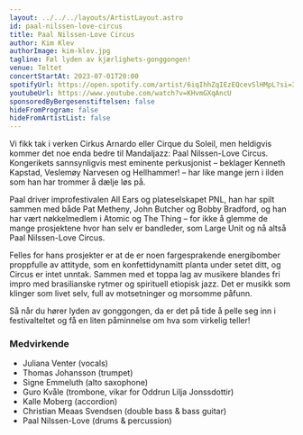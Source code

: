 ```yaml
---
layout: ../../../layouts/ArtistLayout.astro
id: paal-nilssen-love-circus
title: Paal Nilssen-Love Circus
author: Kim Klev
authorImage: kim-klev.jpg
tagline: Føl lyden av kjærlighets-gonggongen!
venue: Teltet
concertStartAt: 2023-07-01T20:00
spotifyUrl: https://open.spotify.com/artist/6iqIhhZqIEzEQcevSlHMpL?si=3eqJfb0MTjaxkV6mGuJBDA
youtubeUrl: https://www.youtube.com/watch?v=KHvmGXqAncU
sponsoredByBergesenstiftelsen: false
hideFromProgram: false
hideFromArtistList: false
---
```


Vi fikk tak i verken Cirkus Arnardo eller Cirque du Soleil, men heldigvis kommer det noe enda bedre til Mandaljazz: Paal Nilssen-Love Circus. Kongerikets sannsynligvis mest eminente perkusjonist – beklager Kenneth Kapstad, Veslemøy Narvesen og Hellhammer! – har like mange jern i ilden som han har trommer å dælje løs på.

Paal driver improfestivalen All Ears og plateselskapet PNL, han har spilt sammen med både Pat Metheny, John Butcher og Bobby Bradford, og han har vært nøkkelmedlem i Atomic og The Thing – for ikke å glemme de mange prosjektene hvor han selv er bandleder, som Large Unit og nå altså Paal Nilssen-Love Circus.

Felles for hans prosjekter er at de er noen fargesprakende energibomber proppfulle av attityde, som en konfettidynamitt planta under setet ditt, og Circus er intet unntak. Sammen med et toppa lag av musikere blandes fri impro med brasilianske rytmer og spirituell etiopisk jazz. Det er musikk som klinger som livet selv, full av motsetninger og morsomme påfunn.

Så når du hører lyden av gonggongen, da er det på tide å pelle seg inn i festivalteltet og få en liten påminnelse om hva som virkelig teller!

### Medvirkende

- Juliana Venter (vocals)
- Thomas Johansson (trumpet)
- Signe Emmeluth (alto saxophone)
- Guro Kvåle (trombone, vikar for Oddrun Lilja Jonssdottir)
- Kalle Moberg (accordion)
- Christian Meaas Svendsen (double bass & bass guitar)
- Paal Nilssen-Love (drums & percussion)
